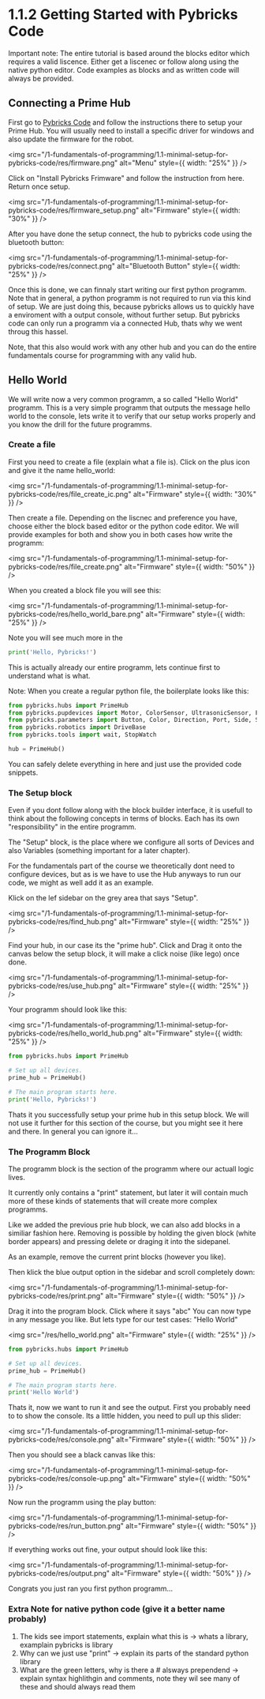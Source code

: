 
<Meta title="1. Fundamentals of Programming/1.1 Minimal setup for Pybricks Code/1.1.2 Getting Started with Pybricks Code" />

# 1.1.2 Getting Started with Pybricks Code

Important note: The entire tutorial is based around the blocks editor which requires a valid liscence. Either get a liscenec or follow along using the native python editor. Code examples as blocks and as written code will always be provided.

## Connecting a Prime Hub

First go to [Pybricks Code](https://code.pybricks.com/) and follow the instructions there to setup your Prime Hub. You will usually need to install a specific driver for windows and also update the firmware for the robot.

<img
  src="/1-fundamentals-of-programming/1.1-minimal-setup-for-pybricks-code/res/firmware.png"
  alt="Menu"
  style={{ width: "25%" }}
/>

Click on "Install Pybricks Frimware" and follow the instruction from here. Return once setup.

<img
  src="/1-fundamentals-of-programming/1.1-minimal-setup-for-pybricks-code/res/firmware_setup.png"
  alt="Firmware"
  style={{ width: "30%" }}
/>

After you have done the setup connect, the hub to pybricks code using the bluetooth button:

<img
  src="/1-fundamentals-of-programming/1.1-minimal-setup-for-pybricks-code/res/connect.png"
  alt="Bluetooth Button"
  style={{ width: "25%" }}
/>

Once this is done, we can finnaly start writing our first python programm. Note that in general, a python programm is not required to run via this kind of setup. We are just doing this, because pybricks allows us to quickly have a enviroment with a output console, without further setup. But pybricks code can only run a programm via a connected Hub, thats why we went throug this hassel.

Note, that this also would work with any other hub and you can do the entire fundamentals course for programming with any valid hub.

## Hello World

We will write now a very common programm, a so called "Hello World" programm. This is a very simple programm that outputs the message hello world to the console, lets write it to verify that our setup works properly and you know the drill for the future programms.

### Create a file

First you need to create a file (explain what a file is). Click on the plus icon and give it the name hello_world:

<img
  src="/1-fundamentals-of-programming/1.1-minimal-setup-for-pybricks-code/res/file_create_ic.png"
  alt="Firmware"
  style={{ width: "30%" }}
/>

Then create a file. Depending on the liscnec and preference you have, choose either the block based editor or the python code editor. We will provide examples for both and show you in both cases how write the programm:

<img
  src="/1-fundamentals-of-programming/1.1-minimal-setup-for-pybricks-code/res/file_create.png"
  alt="Firmware"
  style={{ width: "50%" }}
/>

When you created a block file you will see this:

<img
  src="/1-fundamentals-of-programming/1.1-minimal-setup-for-pybricks-code/res/hello_world_bare.png"
  alt="Firmware"
  style={{ width: "25%" }}
/>

Note you will see much more in the

```python
print('Hello, Pybricks!')
```

This is actually already our entire programm, lets continue first to understand what is what.

Note: When you create a regular python file, the boilerplate looks like this:

```python
from pybricks.hubs import PrimeHub
from pybricks.pupdevices import Motor, ColorSensor, UltrasonicSensor, ForceSensor
from pybricks.parameters import Button, Color, Direction, Port, Side, Stop
from pybricks.robotics import DriveBase
from pybricks.tools import wait, StopWatch

hub = PrimeHub()

```

You can safely delete everything in here and just use the provided code snippets.

### The Setup block

Even if you dont follow along with the block builder interface, it is usefull to think about the following concepts in terms of blocks. Each has its own "responsibility" in the entire programm.

The "Setup" block, is the place where we configure all sorts of Devices and also Variables (something important for a later chapter).

For the fundamentals part of the course we theoretically dont need to configure devices, but as is we have to use the Hub anyways to run our code, we might as well add it as an example.

Klick on the lef sidebar on the grey area that says "Setup".

<img
  src="/1-fundamentals-of-programming/1.1-minimal-setup-for-pybricks-code/res/find_hub.png"
  alt="Firmware"
  style={{ width: "25%" }}
/>

Find your hub, in our case its the "prime hub". Click and Drag it onto the canvas below the setup block, it will make a click noise (like lego) once done.

<img
  src="/1-fundamentals-of-programming/1.1-minimal-setup-for-pybricks-code/res/use_hub.png"
  alt="Firmware"
  style={{ width: "25%" }}
/>

Your programm should look like this:

<img
  src="/1-fundamentals-of-programming/1.1-minimal-setup-for-pybricks-code/res/hello_world_hub.png"
  alt="Firmware"
  style={{ width: "25%" }}
/>

```python
from pybricks.hubs import PrimeHub

# Set up all devices.
prime_hub = PrimeHub()

# The main program starts here.
print('Hello, Pybricks!')
```

Thats it you successfully setup your prime hub in this setup block. We will not use it further for this section of the course, but you might see it here and there. In general you can ignore it...

### The Programm Block

The programm block is the section of the programm where our actuall logic lives.

It currently only contains a "print" statement, but later it will contain much more of these kinds of statements that will create more complex programms.

Like we added the previous prie hub block, we can also add blocks in a similiar fashion here. Removing is possible by holding the given block (white border appears) and pressing delete or draging it into the sidepanel.

As an example, remove the current print blocks (however you like).

Then klick the blue output option in the sidebar and scroll completely down:

<img
  src="/1-fundamentals-of-programming/1.1-minimal-setup-for-pybricks-code/res/print.png"
  alt="Firmware"
  style={{ width: "50%" }}
/>

Drag it into the program block. Click where it says "abc" You can now type in any message you like. But lets type for our test cases: "Hello World"

<img src="/res/hello_world.png" alt="Firmware" style={{ width: "25%" }} />

```python
from pybricks.hubs import PrimeHub

# Set up all devices.
prime_hub = PrimeHub()

# The main program starts here.
print('Hello World')
```

Thats it, now we want to run it and see the output. First you probably need to to show the console. Its a little hidden, you need to pull up this slider:

<img
  src="/1-fundamentals-of-programming/1.1-minimal-setup-for-pybricks-code/res/console.png"
  alt="Firmware"
  style={{ width: "50%" }}
/>

Then you should see a black canvas like this:

<img
  src="/1-fundamentals-of-programming/1.1-minimal-setup-for-pybricks-code/res/console-up.png"
  alt="Firmware"
  style={{ width: "50%" }}
/>

Now run the programm using the play button:

<img
  src="/1-fundamentals-of-programming/1.1-minimal-setup-for-pybricks-code/res/run_button.png"
  alt="Firmware"
  style={{ width: "50%" }}
/>

If everything works out fine, your output should look like this:

<img
  src="/1-fundamentals-of-programming/1.1-minimal-setup-for-pybricks-code/res/output.png"
  alt="Firmware"
  style={{ width: "50%" }}
/>

Congrats you just ran you first python programm...

### Extra Note for native python code (give it a better name probably)

1. The kids see import statements, explain what this is -> whats a library, examplain pybricks is library
2. Why can we just use "print" -> explain its parts of the standard python library
3. What are the green letters, why is there a # alsways prependend -> explain syntax highlithgin and comments, note they wil see many of these and should always read them
